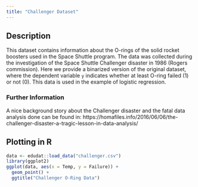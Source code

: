 ```yaml
---
title: "Challenger Dataset"
---
```


## Description

This dataset contains information about the O-rings of the solid rocket boosters used in the Space Shuttle program. The data was collected during the investigation of the Space Shuttle Challenger disaster in 1986 (Rogers commission). Here we provide a binarized version of the original dataset, where the dependent variable `y` indicates whether at least O-ring failed (1) or not (0). This data is used in the example of logistic regression.

### Further Information
A nice background story about the Challenger disaster and the fatal data analysis done can be found in:
https://homafiles.info/2016/06/06/the-challenger-disaster-a-tragic-lesson-in-data-analysis/

## Plotting in R

```r
data <- edudat::load_data("challenger.csv")
library(ggplot2)
ggplot(data, aes(x = Temp, y = Failure)) +
  geom_point() +
  ggtitle("Challenger O-Ring Data")
```